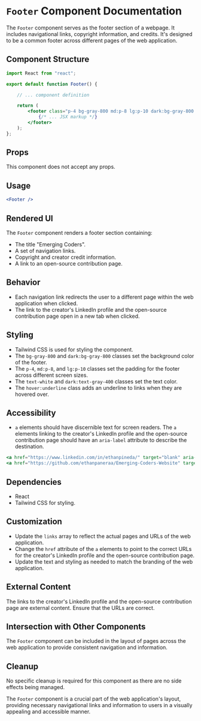# `Footer` Component Documentation

The `Footer` component serves as the footer section of a webpage. It includes navigational links, copyright information, and credits. It's designed to be a common footer across different pages of the web application.

## Component Structure

```jsx
import React from "react";

export default function Footer() {

    // ... component definition

    return (
        <footer class="p-4 bg-gray-800 md:p-8 lg:p-10 dark:bg-gray-800 z-100">
            {/* ... JSX markup */}
        </footer>
    );
};
```

## Props

This component does not accept any props.

## Usage

```jsx
<Footer />
```

## Rendered UI

The `Footer` component renders a footer section containing:
- The title "Emerging Coders".
- A set of navigation links.
- Copyright and creator credit information.
- A link to an open-source contribution page.

## Behavior

- Each navigation link redirects the user to a different page within the web application when clicked.
- The link to the creator's LinkedIn profile and the open-source contribution page open in a new tab when clicked.

## Styling

- Tailwind CSS is used for styling the component.
- The `bg-gray-800` and `dark:bg-gray-800` classes set the background color of the footer.
- The `p-4`, `md:p-8`, and `lg:p-10` classes set the padding for the footer across different screen sizes.
- The `text-white` and `dark:text-gray-400` classes set the text color.
- The `hover:underline` class adds an underline to links when they are hovered over.

## Accessibility

- `a` elements should have discernible text for screen readers. The `a` elements linking to the creator's LinkedIn profile and the open-source contribution page should have an `aria-label` attribute to describe the destination.
  
```jsx
<a href="https://www.linkedin.com/in/ethanpineda/" target="blank" aria-label="Ethan Pineda LinkedIn Profile" class="hover:underline">Ethan Pineda</a>
<a href="https://github.com/ethanpaneraa/Emerging-Coders-Website" target="blank" aria-label="Open Source Contribution Page on GitHub" class="hover:underline">here</a>
```

## Dependencies

- React
- Tailwind CSS for styling.

## Customization

- Update the `links` array to reflect the actual pages and URLs of the web application.
- Change the `href` attribute of the `a` elements to point to the correct URLs for the creator's LinkedIn profile and the open-source contribution page.
- Update the text and styling as needed to match the branding of the web application.

## External Content

The links to the creator's LinkedIn profile and the open-source contribution page are external content. Ensure that the URLs are correct.

## Intersection with Other Components

The `Footer` component can be included in the layout of pages across the web application to provide consistent navigation and information.

## Cleanup

No specific cleanup is required for this component as there are no side effects being managed.

The `Footer` component is a crucial part of the web application's layout, providing necessary navigational links and information to users in a visually appealing and accessible manner.
